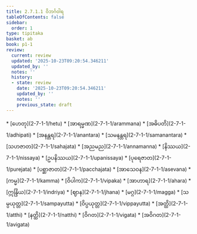 ```yaml
---
title: 2.7.1.1 ဝိဘင်္ဂဝါရ
tableOfContents: false
sidebar:
  order: 1
type: tipitaka
basket: ab
book: p1-1
review:
  current: review
  updated: '2025-10-23T09:20:54.346211'
  updated_by: ''
  notes: ''
  history:
  - state: review
    date: '2025-10-23T09:20:54.346211'
    updated_by: ''
    notes: ''
    previous_state: draft
---
```



<ReviewStatus review={frontmatter.review} showDetails={true} />

<HypothesisAnnotation frontmatter={frontmatter} />

<DynamicBreadcrumb />



<TableOfContents book="p1-1" section="2.7.1.1">
* [ဟေတု](2-7-1-1/hetu)
* [အာရမ္မဏ](2-7-1-1/arammana)
* [အဓိပတိ](2-7-1-1/adhipati)
* [အနန္တရ](2-7-1-1/anantara)
* [သမနန္တရ](2-7-1-1/samanantara)
* [သဟဇာတ](2-7-1-1/sahajata)
* [အညမည](2-7-1-1/annamanna)
* [နိဿယ](2-7-1-1/nissaya)
* [ဥပနိဿယ](2-7-1-1/upanissaya)
* [ပုရေဇာတ](2-7-1-1/purejata)
* [ပစ္ဆာဇာတ](2-7-1-1/pacchajata)
* [အာသေဝန](2-7-1-1/asevana)
* [ကမ္မ](2-7-1-1/kamma)
* [ဝိပါက](2-7-1-1/vipaka)
* [အာဟာရ](2-7-1-1/ahara)
* [ဣန္ဒြိယ](2-7-1-1/indriya)
* [ဈာန](2-7-1-1/jhana)
* [မဂ္ဂ](2-7-1-1/magga)
* [သမ္ပယုတ္တ](2-7-1-1/sampayutta)
* [ဝိပ္ပယုတ္တ](2-7-1-1/vippayutta)
* [အတ္ထိ](2-7-1-1/atthi)
* [နတ္ထိ](2-7-1-1/natthi)
* [ဝိဂတ](2-7-1-1/vigata)
* [အဝိဂတ](2-7-1-1/avigata)
</TableOfContents>